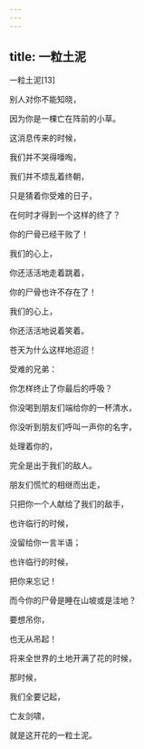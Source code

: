 ```yaml
---
---
---
```

title: 一粒土泥
---




一粒土泥[13]



别人对你不能知晓，

因为你是一棵亡在阵前的小草。





这消息传来的时候，

我们并不哭得嚎啕，

我们并不烦乱着终朝，

只是猜着你受难的日子，

在何时才得到一个这样的终了？





你的尸骨已经干败了！

我们的心上，

你还活活地走着跳着，

你的尸骨也许不存在了！

我们的心上，

你还活活地说着笑着。





苍天为什么这样地迢迢！

受难的兄弟：

你怎样终止了你最后的呼吸？

你没喝到朋友们端给你的一杯清水，

你没听到朋友们呼叫一声你的名字，

处理着你的，

完全是出于我们的敌人。





朋友们慌忙的相继而出走，

只把你一个人献给了我们的敌手，

也许临行的时候，

没留给你一言半语；

也许临行的时候，

把你来忘记！

而今你的尸骨是睡在山坡或是洼地？

要想吊你，

也无从吊起！





将来全世界的土地开满了花的时候，

那时候，

我们全要记起，

亡友剑啸，

就是这开花的一粒土泥。
